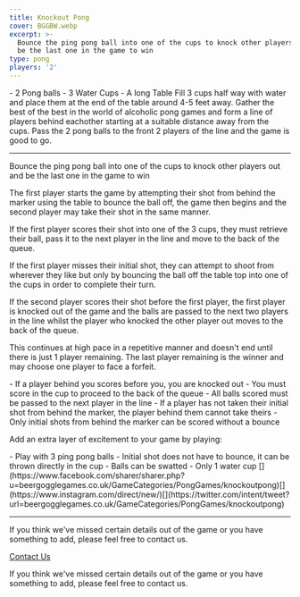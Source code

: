 ```yaml
---
title: Knockout Pong
cover: BGGBW.webp
excerpt: >-
  Bounce the ping pong ball into one of the cups to knock other players out and
  be the last one in the game to win
type: pong
players: '2'
---
```



<GameHero
  cover="/BeerGoggleGames/images/BGGBW.webp"
  alt="Knockout Pong"
/>

<GameSection title="Equipment" icon="/BeerGoggleGames/images/liquor.webp">
-   2 Pong balls
-   3 Water Cups
-   A long Table
</GameSection>

<GameSection title="Setup" icon="/BeerGoggleGames/images/settings.webp">
Fill 3 cups half way with water and place them at the end of the table around 4-5 feet away. Gather the best of the best in the world of alcoholic pong games and form a line of players behind eachother starting at a suitable distance away from the cups. Pass the 2 pong balls to the front 2 players of the line and the game is good to go.

* * *
</GameSection>

<GameSection title="Aim of the Game" icon="/BeerGoggleGames/images/target.webp">
<p>Bounce the ping pong ball into one of the cups to knock other players out and be the last one in the game to win</p>
</GameSection>

<GameSection title="How to Play" icon="/BeerGoggleGames/images/question.webp">
The first player starts the game by attempting their shot from behind the marker using the table to bounce the ball off, the game then begins and the second player may take their shot in the same manner.

If the first player scores their shot into one of the 3 cups, they must retrieve their ball, pass it to the next player in the line and move to the back of the queue.

If the first player misses their initial shot, they can attempt to shoot from wherever they like but only by bouncing the ball off the table top into one of the cups in order to complete their turn.

If the second player scores their shot before the first player, the first player is knocked out of the game and the balls are passed to the next two players in the line whilst the player who knocked the other player out moves to the back of the queue.

This continues at high pace in a repetitive manner and doesn't end until there is just 1 player remaining. The last player remaining is the winner and may choose one player to face a forfeit.
</GameSection>

<GameSection title="Rules" icon="/BeerGoggleGames/images/rules.webp">
-   If a player behind you scores before you, you are knocked out
-   You must score in the cup to proceed to the back of the queue
-   All balls scored must be passed to the next player in the line
-   If a player has not taken their initial shot from behind the marker, the player behind them cannot take theirs
-   Only initial shots from behind the marker can be scored without a bounce
</GameSection>

<GameSection title="Special Edition" icon="/BeerGoggleGames/images/special.webp">
<p>Add an extra layer of excitement to your game by playing:</p>
</GameSection>

<GameSection title="**Hardened V2**" icon="/BeerGoggleGames/images/question.webp">
-   Play with 3 ping pong balls
-   Initial shot does not have to bounce, it can be thrown directly in the cup
-   Balls can be swatted
-   Only 1 water cup
</GameSection>

<GameSection title="Share This Page" icon="/BeerGoggleGames/images/question.webp">
[](https://www.facebook.com/sharer/sharer.php?u=beergogglegames.co.uk/GameCategories/PongGames/knockoutpong)[](https://www.instagram.com/direct/new/)[](https://twitter.com/intent/tweet?url=beergogglegames.co.uk/GameCategories/PongGames/knockoutpong)

* * *
</GameSection>

<GameSection title="Feedback" icon="/BeerGoggleGames/images/question.webp">
If you think we've missed certain details out of the game or you have something to add, please feel free to contact us.

  
  
  
[Contact Us](contact)
</GameSection>

<ShareButtons title="Knockout Pong" />

<FeedbackCard>
<p>If you think we've missed certain details out of the game or you have something to add, please feel free to contact us.</p>
</FeedbackCard>
